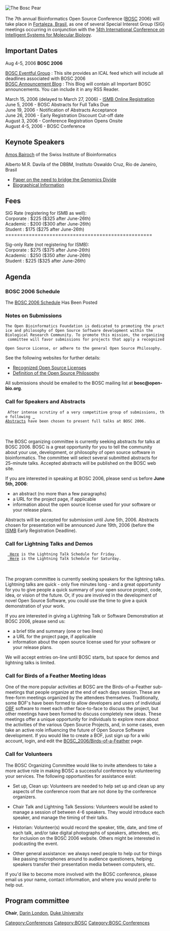[[Image:Pear.png|The Bosc Pear]]
<br><br>
The 7th annual Bioinformatics Open Source Conference ([[BOSC]] 2006) will take place in [[wp:Fortaleza, Brazil|Fortaleza, Brasil]], as one of several Special Interest Group (SIG) meetings occurring in conjunction with the [http://ismb2006.cbi.cnptia.embrapa.br/ 14th International Conference on Intelligent Systems for Molecular Biology]. 


==Important Dates==

Aug 4-5, 2006 '''BOSC 2006'''

[http://eventful.com/groups/G0-001-000014747-0 BOSC Eventful Group] : This site provides an ICAL feed which will include all deadlines associated with BOSC 2006 <br>
[http://www.open-bio.org/boscblog/ BOSC Announcement Blog] : This Blog will contain all Important BOSC announcements.  You can include it in any RSS Reader.

March 15, 2006 (delayed to March 27, 2006) - [https://www.cteusa.com/iscb6/ ISMB Online Registration]<br>
June 5, 2006 - BOSC Abstracts for Full Talks Due<br>
June 19, 2006 - Notification of Abstracts Acceptance<br>
June 26, 2006 - Early Registration Discount Cut-off date<br>
August 3, 2006 - Conference Registration Opens Onsite<br>
August 4-5, 2006 - BOSC Conference

==Keynote Speakers==
[http://ca.expasy.org/people/amos.html Amos Bairoch] of the Swiss Institute of Bioinformatics

Alberto M.R. Davila of the DBBM, Instituto Oswaldo Cruz, Rio de Janeiro, Brasil
* [http://www.annalsnyas.org/cgi/content/abstract/1026/1/41 Paper on the need to bridge the Genomics Divide]
* [http://www.biowebdb.org/wiki/index.php/Alberto_M._R._Davila Biographical Information]

==Fees==

SIG Rate (registering for ISMB as well):<br>

Corporate : $225 ($325 after June-26th)<br>
Academic : $200 ($300 after June-26th)<br>
Student : $175 ($275 after June-26th)<br>

<nowiki>==================================================</nowiki>

Sig-only Rate (not registering for ISMB):<br>

Corporate : $275 ($375 after June-26th)<br>
Academic : $250 ($350 after June-26th)<br>
Student : $225 ($325 after June-26th)<br>

==Agenda==

===BOSC 2006 Schedule===

The [[BOSC_2006/Schedule | BOSC 2006 Schedule]] Has Been Posted

===Notes on Submissions===
 The Open Bioinformatics Foundation is dedicated to promoting the practice and philosophy of Open Source Software development within the 
 Biological Research Community. To promote this mission, the organizing committee will favor submissions for projects that apply a recognized 
 Open Source License, or adhere to the general Open Source Philosophy.

See the following websites for further details:
* [http://www.opensource.org/licenses/ Recognized Open Source Licenses]
* [http://www.opensource.org/docs/definition.php Definition of the Open Source Philosophy]

All submissions should be emailed to the BOSC mailing list at '''bosc@open-bio.org'''.

===Call for Speakers and Abstracts===
  After intense scrutiny of a very competitive group of submissions, the following [[BOSC_2006/Abstracts | Abstracts]] have been chosen to present full talks at BOSC 2006.
<br>
<br>
The BOSC organizing committee is currently seeking abstracts for talks at BOSC 2006.  BOSC is a great opportunity for you to tell the community about your use, development, or philosophy of open source software in bioinformatics. The committee will select several submitted abstracts for 25-minute talks. Accepted abstracts will be published on the BOSC web site.

If you are interested in speaking at BOSC 2006, please send us before '''June 5th, 2006''': 
* an abstract (no more than a few paragraphs)
* a URL for the project page, if applicable
* information about the open source license used for your software or your release plans.

Abstracts will be accepted for submission until June 5th, 2006.  Abstracts chosen for presentation will be announced June 19th, 2006 (before the [[ISMB]] Early Registration Deadline).

===Call for Lightning Talks and Demos===
  [[BOSC_2006/Lightning Talks Friday | Here]] is the Lightning Talk Schedule for Friday.
  [[BOSC_2006/Lightning Talks Saturday | Here]] is the Lightning Talk Schedule for Saturday.
<br>
<br>
The program committee is currently seeking speakers for the lightning talks. Lightning talks are quick - only five minutes long - and a great opportunity for you to give people a quick summary of your open source project, code, idea, or vision of the future.  Or, if you are involved in the development of novel Open Source Software, you could use the time to give a quick demonstration of your work.

If you are interested in giving a Lightning Talk or Software Demonstration at BOSC 2006, please send us:
* a brief title and summary (one or two lines)
* a URL for the project page, if applicable
* information about the open source license used for your software or your release plans.

We will accept entries on-line until BOSC starts, but space for demos and lightning talks is limited.

===Call for Birds of a Feather Meeting Ideas===

One of the more popular activities at BOSC are the Birds-of-a-Feather sub-meetings that people organize at the end of each days session.  These are free-form meetings organized by the attendees themselves.  Traditionally, some BOF's have been formed to allow developers and users of individual [[OBF]] software to meet each other face-to-face to discuss the project, but other meetings have been formed to discuss completely new ideas.  These meetings offer a unique opportunity for individuals to explore more
about the activities of the various Open Source Projects, and, in some cases, even take an active role influencing the future of Open Source Software development.  If
you would like to create a BOF, just sign up for a wiki account, login, and edit the [[BOSC_2006/Birds-of-a-Feather]] page.

===Call for Volunteers===
The BOSC Organizing Committee would like to invite attendees
to take a more active role in making BOSC a successful conference
by volunteering your services.  The following opportunities for 
assistance exist:

* Set up, Clean up:  Volunteers are needed to help set up and clean up any aspects of the conference room that are not done by the conference organizers.

* Chair Talk and Lightning Talk Sessions:  Volunteers would be asked to manage a session of between 4-6 speakers.  They would introduce each speaker, and manage the timing of their talks.

* Historian: Volunteer(s) would record the speaker, title, date, and time of each talk, and/or take digital photographs of speakers, attendees, etc, for inclusion on the BOSC 2006 website.  Others might be interested in podcasting the event.

* Other general assistance: we always need people to help out for things like passing microphones around to audience questioners, helping speakers transfer their presentation media between computers, etc.

If you'd like to become more involved with the BOSC conference, please email us your name, contact information, and where you would prefer to help out.

==Program committee==
'''Chair''', [mailto:darin.london@duke.edu Darin London], [http://www.duke.edu Duke University]

[[Category:Conferences]] [[Category:BOSC]]
[[Category:BOSC Conferences]]